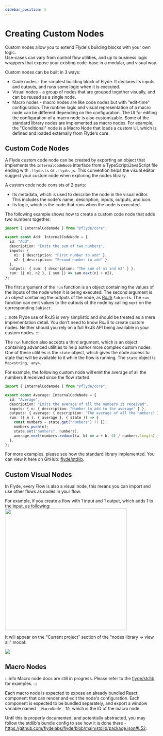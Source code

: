 ```yaml
---
sidebar_position: 5
---
```


# Creating Custom Nodes

Custom nodes allow you to extend Flyde's building blocks with your own logic.  
Use-cases can vary from control flow utilities, and up to business logic wrappers that expose your existing code-base in a modular, and visual way.

Custom nodes can be built in 3 ways:

- Code nodes - the simplest building block of Flyde. It declares its inputs and outputs, and runs some logic when it is executed.
- Visual nodes - a group of nodes that are grouped together visually, and can be reused as a single node.
- Macro nodes - macro nodes are like code nodes but with "edit-time" configuration. The runtime logic and visual representation of a macro node can be different depending on the configuration. The UI for editing the configuration of a macro node is also customizable. Some of the standard library nodes are implemented as macro nodes. For example, the "Conditional" node is a Macro Node that loads a custom UI, which is defined and loaded externally from Flyde's core.

## Custom Code Nodes

A Flyde custom code node can be created by exporting an object that implements the `InternalCodeNode` interface from a TypeScript/JavaScript file ending with `.flyde.ts` or `.flyde.js`. This convention helps the visual editor suggest your custom node when exploring the nodes library.

A custom code node consists of 2 parts:

- Its metadata, which is used to describe the node in the visual editor. This includes the node's name, description, inputs, outputs, and icon.
- Its logic, which is the code that runs when the node is executed.

The following example shows how to create a custom code node that adds two numbers together:

```ts
import { InternalCodeNode } from "@flyde/core";

export const Add: InternalCodeNode = {
  id: "Add",
  description: "Emits the sum of two numbers",
  inputs: {
    n1: { description: "First number to add" },
    n2: { description: "Second number to add" },
  },
  outputs: { sum: { description: "The sum of n1 and n2" } },
  run: ({ n1, n2 }, { sum }) => sum.next(n1 + n2),
};
```

The first argument of the `run` function is an object containing the values of the inputs of the node when it is being executed. The second argument is an object containing the outputs of the node, as [RxJS](https://rxjs.dev/) `Subject`s. The `run` function can emit values to the outputs of the node by calling `next` on the corresponding `Subject`.

:::note
Flyde use of RxJS is _very_ simplistic and should be treated as a mere implementation detail. You don't need to know RxJS to create custom nodes. Neither should you rely on a full RxJS API being available in your custom nodes.
:::

The `run` function also accepts a third argument, which is an object containing advanced utilities to help author more complex custom nodes. One of these utilities is the `state` object, which gives the node access to state that will be available to it while the flow is running. The `state` object is `Map<string, any>`.

For example, the following custom node will emit the average of all the numbers it received since the flow started:

```ts
import { InternalCodeNode } from "@flyde/core";

export const Average: InternalCodeNode = {
  id: "Average",
  description: "Emits the average of all the numbers it received",
  inputs: { n: { description: "Number to add to the average" } },
  outputs: { average: { description: "The average of all the numbers" } },
  run: ({ n }, { average }, { state }) => {
    const numbers = state.get("numbers") ?? [];
    numbers.push(n);
    state.set("numbers", numbers);
    average.next(numbers.reduce((a, b) => a + b, 0) / numbers.length);
  },
};
```

For more examples, please see how the standard library implemented. You can view it here on GitHub: [flyde/stdlib](https://github.com/flydelabs/flyde/tree/main/stdlib).

## Custom Visual Nodes

In Flyde, every Flow is also a visual node, this means you can import and use other flows as nodes in your flow.

For example, if you create a flow with 1 input and 1 output, which adds 1 to the input, as following:
<img src={Image1} width="400" />

It will appear on the "Current project" section of the "nodes library -> view all" modal:

<img src={Image2}/>

## Macro Nodes

:::info
Macro node docs are still in progress. Please refer to the [flyde/stdlib](https://github.com/flydelabs/flyde/tree/main/stdlib) for examples.
:::

Each macro node is expected to expose an already bundled React component that can render and edit the node's configuration.
Each component is expected to be bundled separately, and export a window variable named `__MacroNode__ID`, which is the ID of the macro node.  

Until this is properly documented, and potentially abstracted, you may follow the stdlib's bundle config to see how it is done there - https://github.com/flydelabs/flyde/blob/main/stdlib/package.json#L52.







